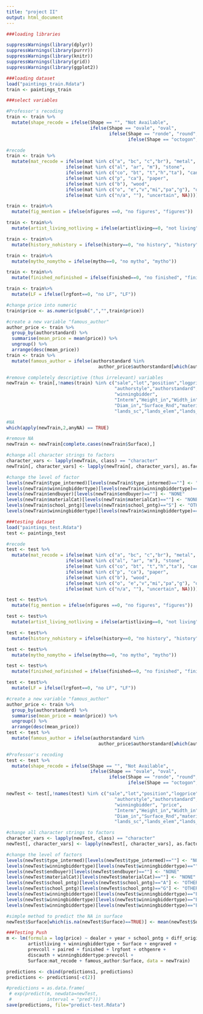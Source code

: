 ```yaml
---
title: "project II"
output: html_document
---
```


```r
###loading libraries

suppressWarnings(library(dplyr))
suppressWarnings(library(purrr))
suppressWarnings(library(knitr))
suppressWarnings(library(grid))
suppressWarnings(library(ggplot2))
```

```r
###loading dataset
load("paintings_train.Rdata")
train <- paintings_train
```

```r
###select variables

#Professor's recoding
train <- train %>%
  mutate(shape_recode = ifelse(Shape == "", "Not Available",
                               ifelse(Shape == "ovale", "oval",
                                      ifelse(Shape == "ronde", "round",
                                             ifelse(Shape == "octogon", "octagon", Shape)))))

#recode
train <- train %>%
  mutate(mat_recode = ifelse(mat %in% c("a", "bc", "c","br"), "metal",
                      ifelse(mat %in% c("al", "ar", "m"), "stone",
                      ifelse(mat %in% c("co", "bt", "t","h","ta"), "canvas",
                      ifelse(mat %in% c("p", "ca"), "paper",
                      ifelse(mat %in% c("b"), "wood",
                      ifelse(mat %in% c("o", "e","v","mi","pa","g"), "other",
                      ifelse(mat %in% c("n/a", ""), "uncertain", NA))))))))

train <- train%>%
  mutate(fig_mention = ifelse(nfigures ==0, "no figures", "figures"))

train <- train%>%
  mutate(artist_living_notliving = ifelse(artistliving==0, "not living", "living"))

train <- train%>%
  mutate(history_nohistory = ifelse(history==0, "no history", "history"))

train <- train%>%
  mutate(mytho_nomytho = ifelse(mytho==0, "no mytho", "mytho"))

train <- train%>%
  mutate(finished_nofinished = ifelse(finished==0, "no finished", "finished"))

train <- train%>%
  mutate(LF = ifelse(lrgfont==0, "no LF", "LF"))

#change price into numeric
train$price <- as.numeric(gsub(",","",train$price))

#create a new variable "famous_author"
author_price <- train %>% 
  group_by(authorstandard) %>% 
  summarise(mean_price = mean(price)) %>% 
  ungroup() %>% 
  arrange(desc(mean_price))
train <- train %>% 
  mutate(famous_author = ifelse(authorstandard %in% 
                                  author_price$authorstandard[which(author_price$mean_price >= 3000)],1,0))

#remove completely descriptive (thus irrelevant) variables
newTrain <- train[,!names(train) %in% c("sale","lot","position","logprice","subject",
                                        "authorstyle","authorstandard","author",
                                        "winningbidder",
                                        "Interm","Height_in","Width_in","Surface_Rect",
                                        "Diam_in","Surface_Rnd","material","mat",
                                        "lands_sc","lands_elem","lands_figs","lands_ment")]

#NA
which(apply(newTrain,2,anyNA) == TRUE)

#remove NA
newTrain <- newTrain[complete.cases(newTrain$Surface),]

#change all character strings to factors
character_vars <- lapply(newTrain, class) == "character"
newTrain[, character_vars] <- lapply(newTrain[, character_vars], as.factor)

#change the level of factor
levels(newTrain$type_intermed)[levels(newTrain$type_intermed)==""] <- "NONE"
levels(newTrain$winningbiddertype)[levels(newTrain$winningbiddertype)==""] <- "NONE"
levels(newTrain$endbuyer)[levels(newTrain$endbuyer)==""] <- "NONE"
levels(newTrain$materialCat)[levels(newTrain$materialCat)==""] <- "NONE"
levels(newTrain$school_pntg)[levels(newTrain$school_pntg)=="S"] <- "OTHER"
levels(newTrain$winningbiddertype)[levels(newTrain$winningbiddertype)=="EBC"] <- "OTHER"
```

```r
###testing dataset
load("paintings_test.Rdata")
test <- paintings_test

#recode
test <- test %>%
  mutate(mat_recode = ifelse(mat %in% c("a", "bc", "c","br"), "metal",
                      ifelse(mat %in% c("al", "ar", "m"), "stone",
                      ifelse(mat %in% c("co", "bt", "t","h","ta"), "canvas",
                      ifelse(mat %in% c("p", "ca"), "paper",
                      ifelse(mat %in% c("b"), "wood",
                      ifelse(mat %in% c("o", "e","v","mi","pa","g"), "other",
                      ifelse(mat %in% c("n/a", ""), "uncertain", NA))))))))

test <- test%>%
  mutate(fig_mention = ifelse(nfigures ==0, "no figures", "figures"))

test <- test%>%
  mutate(artist_living_notliving = ifelse(artistliving==0, "not living", "living"))

test <- test%>%
  mutate(history_nohistory = ifelse(history==0, "no history", "history"))

test <- test%>%
  mutate(mytho_nomytho = ifelse(mytho==0, "no mytho", "mytho"))

test <- test%>%
  mutate(finished_nofinished = ifelse(finished==0, "no finished", "finished"))

test <- test%>%
  mutate(LF = ifelse(lrgfont==0, "no LF", "LF"))

#create a new variable "famous_author"
author_price <- train %>% 
  group_by(authorstandard) %>% 
  summarise(mean_price = mean(price)) %>% 
  ungroup() %>% 
  arrange(desc(mean_price))
test <- test %>% 
  mutate(famous_author = ifelse(authorstandard %in% 
                                  author_price$authorstandard[which(author_price$mean_price >= 3000)],1,0))

#Professor's recoding
test <- test %>%
  mutate(shape_recode = ifelse(Shape == "", "Not Available",
                               ifelse(Shape == "ovale", "oval",
                                      ifelse(Shape == "ronde", "round",
                                             ifelse(Shape == "octogon", "octagon", Shape)))))

newTest <- test[,!names(test) %in% c("sale","lot","position","logprice","subject",
                                        "authorstyle","authorstandard","author",
                                        "winningbidder", "price",
                                        "Interm","Height_in","Width_in","Surface_Rect",
                                        "Diam_in","Surface_Rnd","material","mat",
                                        "lands_sc","lands_elem","lands_figs","lands_ment")]

#change all character strings to factors
character_vars <- lapply(newTest, class) == "character"
newTest[, character_vars] <- lapply(newTest[, character_vars], as.factor)

#change the level of factors
levels(newTest$type_intermed)[levels(newTest$type_intermed)==""] <- "NONE"
levels(newTest$winningbiddertype)[levels(newTest$winningbiddertype)==""] <- "NONE"
levels(newTest$endbuyer)[levels(newTest$endbuyer)==""] <- "NONE"
levels(newTest$materialCat)[levels(newTest$materialCat)==""] <- "NONE"
levels(newTest$school_pntg)[levels(newTest$school_pntg)=="A"] <- "OTHER"
levels(newTest$school_pntg)[levels(newTest$school_pntg)=="G"] <- "OTHER"
levels(newTest$winningbiddertype)[levels(newTest$winningbiddertype)=="EBC"] <- "OTHER"
levels(newTest$winningbiddertype)[levels(newTest$winningbiddertype)=="BB"] <- "OTHER"
levels(newTest$winningbiddertype)[levels(newTest$winningbiddertype)=="ED"] <- "OTHER"

#simple method to predict the NA in surface
newTest$Surface[which(is.na(newTest$Surface)==TRUE)] <- mean(newTest$Surface, na.rm = TRUE)
```

```r
###Testing Push
m <- lm(formula = log(price) ~ dealer + year + school_pntg + diff_origin + 
        artistliving + winningbiddertype + Surface + engraved + 
        prevcoll + paired + finished + lrgfont + othgenre +  
        discauth + winningbiddertype:prevcoll + 
        Surface:mat_recode + famous_author:Surface, data = newTrain)
```

```r
predictions <- cbind(predictions1, predictions)
predictions <- predictions[-c(2)]

```

```r
#predictions = as.data.frame(
 # exp(predict(m, newdata=newTest, 
 #             interval = "pred")))
save(predictions, file="predict-test.Rdata")
```
